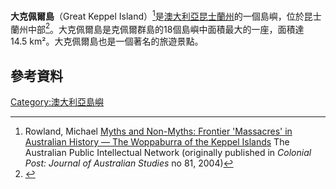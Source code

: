 '''大克佩爾島'''（Great Keppel Island）<ref name="api-network.com">Rowland, Michael [http://www.api-network.com/main/index.php?apply=scholars&webpage=default&flexedit=&flex_password=&menu_label=&menuID=49&menubox=&scholar=43 Myths and Non-Myths: Frontier 'Massacres' in Australian History — The Woppaburra of the Keppel Islands] {{Wayback|url=http://www.api-network.com/main/index.php?apply=scholars&webpage=default&flexedit=&flex_password=&menu_label=&menuID=49&menubox=&scholar=43 |date=20140104205628 }} The Australian Public Intellectual Network (originally published in ''Colonial Post: Journal of Australian Studies'' no 81, 2004)</ref>是[[澳大利亞|澳大利亞]][[昆士蘭州|昆士蘭州]]的一個島嶼，位於昆士蘭州中部<ref>{{Gazetteer of Australia | name = Great Keppel Island | id = 136500}}</ref>。大克佩爾島是克佩爾群島的18個島嶼中面積最大的一座，面積達14.5 km²。大克佩爾島也是一個著名的旅遊景點。
==參考資料==
{{Reflist}}
{{Commons category-inline}}
[[Category:澳大利亞島嶼|Category:澳大利亞島嶼]]